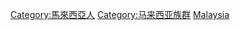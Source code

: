 [[Category:馬來西亞人|Category:馬來西亞人]]
[[Category:马来西亚族群|Category:马来西亚族群]]
[[Category:依族群劃分的各國人物|Malaysia]]